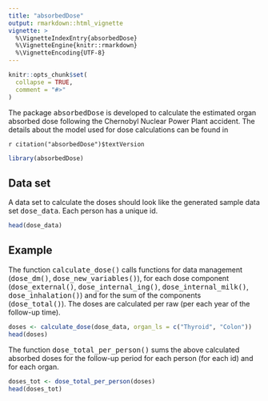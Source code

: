 ```yaml
---
title: "absorbedDose"
output: rmarkdown::html_vignette
vignette: >
  %\VignetteIndexEntry{absorbedDose}
  %\VignetteEngine{knitr::rmarkdown}
  %\VignetteEncoding{UTF-8}
---
```


```r
knitr::opts_chunk$set(
  collapse = TRUE,
  comment = "#>"
)
```

The package <tt>absorbedDose</tt> is developed to calculate the estimated organ absorbed dose
        following the Chernobyl Nuclear Power Plant accident.
The details about the model used for dose calculations can be found in 

`r citation("absorbedDose")$textVersion`

```r
library(absorbedDose)
```

## Data set

A data set to calculate the doses should look like the generated sample data set <tt>dose_data</tt>. Each person has a unique id. 

```r
head(dose_data)
```

## Example

The function <tt>calculate_dose()</tt> calls functions for data management 
(<tt>dose_dm()</tt>, <tt>dose_new_variables()</tt>),
for each dose component (<tt>dose_external()</tt>, <tt>dose_internal_ing()</tt>,
<tt>dose_internal_milk()</tt>, <tt>dose_inhalation()</tt>) and for the sum of the components (<tt>dose_total()</tt>). 
The doses are calculated per raw (per each year of the follow-up time).

```r
doses <- calculate_dose(dose_data, organ_ls = c("Thyroid", "Colon"))
head(doses)
```

The function <tt>dose_total_per_person()</tt> sums the above calculated absorbed doses for the follow-up period for each person 
(for each id) and for each organ.
```r
doses_tot <- dose_total_per_person(doses)
head(doses_tot)
```

